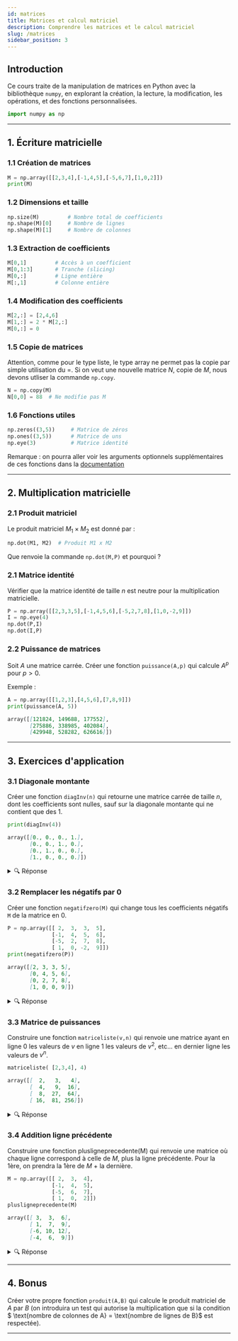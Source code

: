 ```yaml
---
id: matrices
title: Matrices et calcul matriciel
description: Comprendre les matrices et le calcul matriciel
slug: /matrices
sidebar_position: 3
---
```


## Introduction

Ce cours traite de la manipulation de matrices en Python avec la bibliothèque `numpy`, en explorant la création, la lecture, la modification, les opérations, et des fonctions personnalisées.

```python
import numpy as np
```

---

## 1. Écriture matricielle

### 1.1 Création de matrices

```python
M = np.array([[2,3,4],[-1,4,5],[-5,6,7],[1,0,2]])
print(M)
```

### 1.2 Dimensions et taille

```python
np.size(M)         # Nombre total de coefficients
np.shape(M)[0]     # Nombre de lignes
np.shape(M)[1]     # Nombre de colonnes
```

### 1.3 Extraction de coefficients

```python
M[0,1]         # Accès à un coefficient
M[0,1:3]       # Tranche (slicing)
M[0,:]         # Ligne entière
M[:,1]         # Colonne entière
```

### 1.4 Modification des coefficients

```python
M[2,:] = [2,4,6]
M[1,:] = 2 * M[2,:]
M[0,:] = 0
```

### 1.5 Copie de matrices

Attention, comme pour le type liste, le type array ne permet pas la copie par simple utilisation du $=$. Si on veut une nouvelle matrice $N$, copie de $M$, nous devons utliser la commande `np.copy`.

```python
N = np.copy(M)
N[0,0] = 88  # Ne modifie pas M
```

### 1.6 Fonctions utiles

```python
np.zeros((3,5))     # Matrice de zéros
np.ones((3,5))      # Matrice de uns
np.eye(3)           # Matrice identité
```

Remarque : on pourra aller voir les arguments optionnels supplémentaires de ces fonctions dans la [documentation](https://docs.scipy.org/doc/numpy-1.14.0/genindex.html)


---

## 2. Multiplication matricielle

### 2.1 Produit matriciel

Le produit matriciel $M_1 \times M_2$ est donné par :

```python
np.dot(M1, M2)  # Produit M1 x M2
```

Que renvoie la commande `np.dot(M,P)` et pourquoi ?


### 2.1 Matrice identité

Vérifier que la matrice identité de taille $n$ est neutre pour la multiplication matricielle.

```python
P = np.array([[2,3,3,5],[-1,4,5,6],[-5,2,7,8],[1,0,-2,9]])
I = np.eye(4)
np.dot(P,I)
np.dot(I,P)
```

### 2.2 Puissance de matrices

Soit $A$ une matrice carrée. Créer une fonction `puissance(A,p)` qui calcule $A^p$ pour $p > 0$.

Exemple :

```python
A = np.array([[1,2,3],[4,5,6],[7,8,9]])
print(puissance(A, 5))
```

```md
array([[121824, 149688, 177552],
       [275886, 338985, 402084],
       [429948, 528282, 626616]])
```

---

## 3. Exercices d'application

### 3.1 Diagonale montante

Créer une fonction `diagInv(n)` qui retourne une matrice carrée de taille $n$, dont les coefficients sont nulles, sauf sur la diagonale montante qui ne contient que des 1.

```python
print(diagInv(4))
```

```md
array([[0., 0., 0., 1.],
       [0., 0., 1., 0.],
       [0., 1., 0., 0.],
       [1., 0., 0., 0.]])
```

<details>
<summary>🔍 Réponse</summary>
```python
def diagInv(n):
    M = np.zeros((n,n))
    for i in range(n):
        M[i,n-i-1] = 1
    return M
```
</details>

### 3.2 Remplacer les négatifs par 0

Créer une fonction `negatifzero(M)` qui change tous les coefficients négatifs `M` de la matrice en 0.

```python
P = np.array([[ 2,  3,  3,  5],
              [-1,  4,  5,  6],
              [-5,  2,  7,  8],
              [ 1,  0, -2,  9]])
print(negatifzero(P))
```

```md
array([[2, 3, 3, 5],
       [0, 4, 5, 6],
       [0, 2, 7, 8],
       [1, 0, 0, 9]])
```

<details>
<summary>🔍 Réponse</summary>
```python
def negatifzero(M):
    M = np.copy(M)
    M[M < 0] = 0
    return M
```
</details>

### 3.3 Matrice de puissances

Construire une fonction `matriceliste(v,n)` qui renvoie une matrice ayant en ligne 0 les valeurs de $v$ en ligne 1 les valeurs de $v^2$, etc... en dernier ligne les valeurs de $v^n$.

```python
matriceliste( [2,3,4], 4)
```

```md
array([[  2,   3,   4],
       [  4,   9,  16],
       [  8,  27,  64],
       [ 16,  81, 256]])
```

<details>
<summary>🔍 Réponse</summary>
```python
def matriceliste(v, n):
    return np.array([np.array(v)**i for i in range(1, n+1)])
```
</details>

### 3.4 Addition ligne précédente

Construire une fonction plusligneprecedente(M) qui renvoie une matrice où chaque ligne correspond à celle de $M$, plus la ligne précédente. Pour la 1ère, on prendra la 1ère de $M$ + la dernière.

```python
M = np.array([[ 2,  3,  4],
              [-1,  4,  5],
              [-5,  6,  7],
              [ 1,  0,  2]])
plusligneprecedente(M)
```

```md
array([[ 3,  3,  6],
       [ 1,  7,  9],
       [-6, 10, 12],
       [-4,  6,  9]])
```

<details>
<summary>🔍 Réponse</summary>
```python
def plusligneprecedente(M):
    L = len(M)
    R = np.zeros_like(M)
    for i in range(L):
        R[i] = M[i] + M[i-1] if i > 0 else M[i] + M[-1]
    return R
```
</details>

---

## 4. Bonus

Créer votre propre fonction `produit(A,B)` qui calcule le produit matriciel de $A$ par $B$ (on introduira un test qui autorise la multiplication que si la condition $ \text{nombre de colonnes de A} = \text{nombre de lignes de B}$ est respectée).

---

